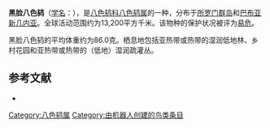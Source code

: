 {{noteTA
|G1=unit
}}
{{Speciesbox
| name = 黑脸八色鸫
| image = 
| status = VU | status_system = IUCN3.1
| genus = Pitta
| species = anerythra
| authority = Rothschild, 1901
| range_map = 
}}

'''黑脸八色鸫'''（[[学名|学名]]：{{lang|la|''Pitta anerythra''}}），是[[八色鸫科|八色鸫科]][[八色鸫属|八色鸫属]]的一种，分布于[[所罗门群岛|所罗门群岛]]和[[巴布亚新几内亚|巴布亚新几内亚]]。全球活动范围约为13,200平方千米。该物种的保护状况被评为[[易危|易危]]。

黑脸八色鸫的平均体重约为86.0克。栖息地包括亚热带或热带的湿润低地林、乡村花园和亚热带或热带的（低地）湿润疏灌丛。

== 参考文献 ==
*{{cite web|url=http://www.birdlife.org/datazone/speciesfactsheet.php?id=4024&m=0|title=Pitta anerythra|publisher=[[国际鸟盟|BirdLife.org]]|accessdate=2011-06-27}}
{{Taxonbar|from=Q630354}}

[[Category:八色鸫属|Category:八色鸫属]]
[[Category:由机器人创建的鸟类条目|Category:由机器人创建的鸟类条目]]